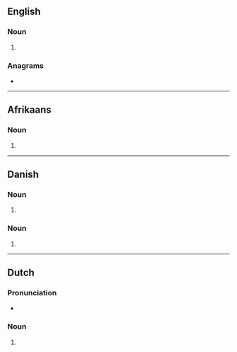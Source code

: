 {{also|Ankers}}
==English==

===Noun===
{{head|en|noun form}}

# {{plural of|en|anker}}

===Anagrams===
* {{anagrams|en|a=aeknrs|Askern|Askren|Karens|Karnes|Kasner|Kearns|kasern|nakers|rankes}}

----

==Afrikaans==

===Noun===
{{head|af|noun form}}

# {{plural of|af|anker}}

----

==Danish==

===Noun===
{{head|da|noun form|g=n}}

# {{inflection of|da|anker||indef|gen|s}}

===Noun===
{{head|da|noun form|head=ankes|g=c}}

# {{inflection of|da|anke||indef|gen|p}}

----

==Dutch==

===Pronunciation===
* {{audio|nl|Nl-ankers.ogg|Audio}}

===Noun===
{{head|nl|noun plural form}}

# {{nl-noun form of|pl|anker}}